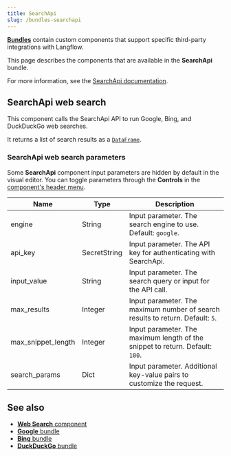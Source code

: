 ```yaml
---
title: SearchApi
slug: /bundles-searchapi
---
```



<Icon name="Blocks" aria-hidden="true" /> [**Bundles**](/components-bundle-components)  contain custom components that support specific third-party integrations with Langflow.

This page describes the components that are available in the **SearchApi** bundle.

For more information, see the [SearchApi documentation](https://www.searchapi.io/docs/google).

## SearchApi web search

This component calls the SearchApi API to run Google, Bing, and DuckDuckGo web searches.

It returns a list of search results as a [`DataFrame`](/data-types#dataframe).

### SearchApi web search parameters

Some **SearchApi** component input parameters are hidden by default in the visual editor.
You can toggle parameters through the <Icon name="SlidersHorizontal" aria-hidden="true"/> **Controls** in the [component's header menu](/concepts-components#component-menus).

| Name | Type | Description |
|------|------|-------------|
| engine | String | Input parameter. The search engine to use. Default: `google`. |
| api_key | SecretString | Input parameter. The API key for authenticating with SearchApi. |
| input_value | String | Input parameter. The search query or input for the API call. |
| max_results | Integer | Input parameter. The maximum number of search results to return. Default: `5`. |
| max_snippet_length | Integer | Input parameter. The maximum length of the snippet to return. Default: `100`. |
| search_params | Dict | Input parameter. Additional key-value pairs to customize the request. |

## See also

* [**Web Search** component](/components-data#web-search)
* [**Google** bundle](/bundles-google)
* [**Bing** bundle](/bundles-bing)
* [**DuckDuckGo** bundle](/bundles-duckduckgo)